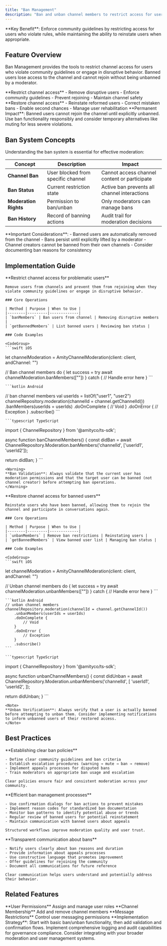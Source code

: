 ```yaml
---
title: "Ban Management"
description: "Ban and unban channel members to restrict access for users who violate community guidelines."
---
```


<Info>
**Key Benefit**: Enforce community guidelines by restricting access for users who violate rules, while maintaining the ability to reinstate users when appropriate.
</Info>

## Feature Overview

Ban Management provides the tools to restrict channel access for users who violate community guidelines or engage in disruptive behavior. Banned users lose access to the channel and cannot rejoin without being unbanned by a moderator.

<CardGroup cols={2}>
  <Card title="Ban Members" icon="user-slash">
    **Restrict channel access**
    - Remove disruptive users
    - Enforce community guidelines
    - Prevent rejoining
    - Maintain channel safety
  </Card>
  <Card title="Unban Members" icon="user-check">
    **Restore channel access**
    - Reinstate reformed users
    - Correct mistaken bans
    - Enable second chances
    - Manage user rehabilitation
  </Card>
</CardGroup>

<Warning>
**Permanent Impact**: Banned users cannot rejoin the channel until explicitly unbanned. Use ban functionality responsibly and consider temporary alternatives like muting for less severe violations.
</Warning>

## Ban System Concepts

Understanding the ban system is essential for effective moderation:

| Concept | Description | Impact |
|---------|-------------|--------|
| **Channel Ban** | User blocked from specific channel | Cannot access channel content or participate |
| **Ban Status** | Current restriction state | Active ban prevents all channel interactions |
| **Moderation Rights** | Permission to ban/unban | Only moderators can manage bans |
| **Ban History** | Record of banning actions | Audit trail for moderation decisions |

<Note>
**Important Considerations**:
- Banned users are automatically removed from the channel
- Bans persist until explicitly lifted by a moderator
- Channel creators cannot be banned from their own channels
- Consider documenting ban reasons for consistency
</Note>

## Implementation Guide

<Tabs>
  <Tab title="Ban Members">
    **Restrict channel access for problematic users**
    
    Remove users from channels and prevent them from rejoining when they violate community guidelines or engage in disruptive behavior.

    ### Core Operations

    | Method | Purpose | When to Use |
    |--------|---------|-------------|
    | `banMembers` | Ban users from channel | Removing disruptive members |
    | `getBannedMembers` | List banned users | Reviewing ban status |

    ### Code Examples

    <CodeGroup>
    ```swift iOS
   let channelModeration = AmityChannelModeration(client: client, andChannel: "<channel-id>")

// Ban channel members
do {
    let success = try await channelModeration.banMembers(["<user-id>"])
} catch {
    // Handle error here
}
    ```

    ```kotlin Android
   // ban channel members
    val userIds = listOf("user1", "user2")
    channelRepository.moderation(channelId = channel.getChannelId())
        .banMembers(userIds = userIds)
        .doOnComplete {
            // Void
        }
        .doOnError {
            // Exception
        }
        .subscribe()
    ```

    ```typescript TypeScript
  import { ChannelRepository } from '@amityco/ts-sdk';

async function banChannelMembers() {
  const didBan = await ChannelRepository.Moderation.banMembers('channelId', ['userId1', 'userId2']);

  return didBan;
}
    ```
 </CodeGroup>

    <Warning>
    **Ban Validation**: Always validate that the current user has moderation permissions and that the target user can be banned (not channel creator) before attempting ban operations.
    </Warning>
  </Tab>

  <Tab title="Unban Members">
    **Restore channel access for banned users**
    
    Reinstate users who have been banned, allowing them to rejoin the channel and participate in conversations again.

    ### Core Operations

    | Method | Purpose | When to Use |
    |--------|---------|-------------|
    | `unbanMembers` | Remove ban restrictions | Reinstating users |
    | `getBannedMembers` | View banned user list | Managing ban status |

    ### Code Examples

    <CodeGroup>
    ```swift iOS
   let channelModeration = AmityChannelModeration(client: client, andChannel: "<channel-id>")

// Unban channel members
do {
    let success = try await channelModeration.unbanMembers(["<user-id>"])
} catch {
    // Handle error here
}
    ```

    ```kotlin Android
    // unban channel members
    channelRepository.moderation(channelId = channel.getChannelId())
        .unbanMembers(userIds = userIds)
        .doOnComplete {
            // Void
        }
        .doOnError {
            // Exception
        }
        .subscribe()
    ```

    ```typescript TypeScript
import { ChannelRepository } from '@amityco/ts-sdk';

async function unbanChannelMembers() {
  const didUnban = await ChannelRepository.Moderation.unbanMembers('channelId', [
    'userId1',
    'userId2',
  ]);

  return didUnban;
}
    ```
    </CodeGroup>

    <Note>
    **Unban Verification**: Always verify that a user is actually banned before attempting to unban them. Consider implementing notifications to inform unbanned users of their restored access.
    </Note>
  </Tab>

</Tabs>

## Best Practices

<AccordionGroup>
  <Accordion title="Ban Policy Guidelines" icon="gavel">
    **Establishing clear ban policies**
    
    - Define clear community guidelines and ban criteria
    - Establish escalation procedures (warning → mute → ban → remove)
    - Implement appeals processes for disputed bans
    - Train moderators on appropriate ban usage and escalation
    
    Clear policies ensure fair and consistent moderation across your community.
  </Accordion>

  <Accordion title="Moderation Workflow" icon="arrow-progress">
    **Efficient ban management processes**
    
    - Use confirmation dialogs for ban actions to prevent mistakes
    - Implement reason codes for standardized ban documentation
    - Monitor ban patterns to identify potential abuse or trends
    - Regular review of banned users for potential reinstatement
    - Maintain communication with banned users about appeals
    
    Structured workflows improve moderation quality and user trust.
  </Accordion>

  <Accordion title="User Communication" icon="comments">
    **Transparent communication about bans**
    
    - Notify users clearly about ban reasons and duration
    - Provide information about appeals processes
    - Use constructive language that promotes improvement
    - Offer guidelines for rejoining the community
    - Document all communications for future reference
    
    Clear communication helps users understand and potentially address their behavior.
  </Accordion>

</AccordionGroup>

## Related Features

<CardGroup cols={3}>
  <Card title="Role Management" href="role-management" icon="user-gear">
    **User Permissions**
    Assign and manage user roles
  </Card>
  <Card title="Member Management" href="member-management" icon="users">
    **Channel Membership**
    Add and remove channel members
  </Card>
  <Card title="Mute Management" href="mute-management" icon="microphone-slash">
    **Message Restrictions**
    Control user messaging permissions
  </Card>
</CardGroup>

<Tip>
**Implementation Strategy**: Start with basic ban/unban functionality, then add validation and confirmation flows. Implement comprehensive logging and audit capabilities for governance compliance. Consider integrating with your broader moderation and user management systems.
</Tip>

